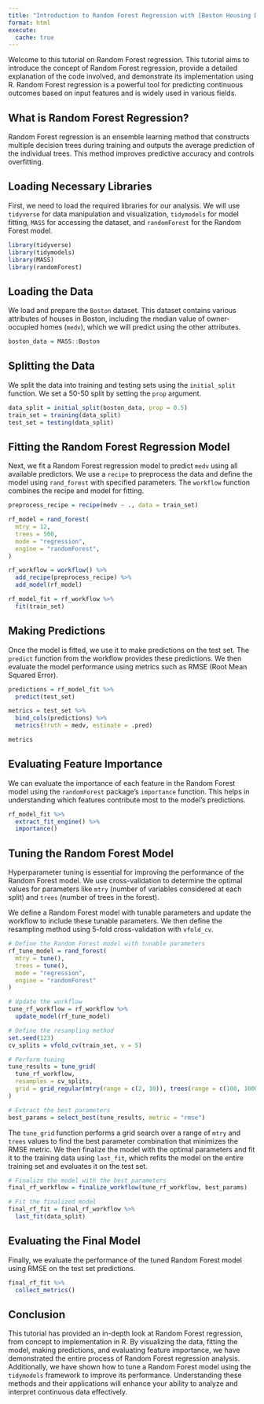 ```yaml
---
title: "Introduction to Random Forest Regression with [Boston Housing Data](../datasets/boston.qmd)"
format: html
execute: 
  cache: true
---
```


Welcome to this tutorial on Random Forest regression. This tutorial aims to introduce the concept of Random Forest regression, provide a detailed explanation of the code involved, and demonstrate its implementation using R. Random Forest regression is a powerful tool for predicting continuous outcomes based on input features and is widely used in various fields.

## What is Random Forest Regression?

Random Forest regression is an ensemble learning method that constructs multiple decision trees during training and outputs the average prediction of the individual trees. This method improves predictive accuracy and controls overfitting.

## Loading Necessary Libraries

First, we need to load the required libraries for our analysis. We will use `tidyverse` for data manipulation and visualization, `tidymodels` for model fitting, `MASS` for accessing the dataset, and `randomForest` for the Random Forest model.

```r
library(tidyverse)
library(tidymodels)
library(MASS)
library(randomForest)
```

## Loading the Data

We load and prepare the `Boston` dataset. This dataset contains various attributes of houses in Boston, including the median value of owner-occupied homes (`medv`), which we will predict using the other attributes.

```r
boston_data = MASS::Boston
```

## Splitting the Data

We split the data into training and testing sets using the `initial_split` function. We set a 50-50 split by setting the `prop` argument.

```r
data_split = initial_split(boston_data, prop = 0.5)
train_set = training(data_split)
test_set = testing(data_split)
```

## Fitting the Random Forest Regression Model

Next, we fit a Random Forest regression model to predict `medv` using all available predictors. We use a `recipe` to preprocess the data and define the model using `rand_forest` with specified parameters. The `workflow` function combines the recipe and model for fitting.

```r
preprocess_recipe = recipe(medv ~ ., data = train_set)

rf_model = rand_forest(
  mtry = 12,
  trees = 500,
  mode = "regression",
  engine = "randomForest",
)

rf_workflow = workflow() %>% 
  add_recipe(preprocess_recipe) %>% 
  add_model(rf_model)

rf_model_fit = rf_workflow %>% 
  fit(train_set)
```

## Making Predictions

Once the model is fitted, we use it to make predictions on the test set. The `predict` function from the workflow provides these predictions. We then evaluate the model performance using metrics such as RMSE (Root Mean Squared Error).

```r
predictions = rf_model_fit %>% 
  predict(test_set)

metrics = test_set %>% 
  bind_cols(predictions) %>% 
  metrics(truth = medv, estimate = .pred)

metrics
```

## Evaluating Feature Importance

We can evaluate the importance of each feature in the Random Forest model using the `randomForest` package's `importance` function. This helps in understanding which features contribute most to the model's predictions.

```r

rf_model_fit %>% 
  extract_fit_engine() %>% 
  importance()

```

## Tuning the Random Forest Model

Hyperparameter tuning is essential for improving the performance of the Random Forest model. We use cross-validation to determine the optimal values for parameters like `mtry` (number of variables considered at each split) and `trees` (number of trees in the forest).

We define a Random Forest model with tunable parameters and update the workflow to include these tunable parameters. We then define the resampling method using 5-fold cross-validation with `vfold_cv`.

```r
# Define the Random Forest model with tunable parameters
rf_tune_model = rand_forest(
  mtry = tune(),
  trees = tune(),
  mode = "regression",
  engine = "randomForest"
)

# Update the workflow
tune_rf_workflow = rf_workflow %>% 
  update_model(rf_tune_model)

# Define the resampling method
set.seed(123)
cv_splits = vfold_cv(train_set, v = 5)

# Perform tuning
tune_results = tune_grid(
  tune_rf_workflow,
  resamples = cv_splits,
  grid = grid_regular(mtry(range = c(2, 10)), trees(range = c(100, 1000)), levels = 10)
)

# Extract the best parameters
best_params = select_best(tune_results, metric = "rmse")
```

The `tune_grid` function performs a grid search over a range of `mtry` and `trees` values to find the best parameter combination that minimizes the RMSE metric. We then finalize the model with the optimal parameters and fit it to the training data using `last_fit`, which refits the model on the entire training set and evaluates it on the test set.

```r
# Finalize the model with the best parameters
final_rf_workflow = finalize_workflow(tune_rf_workflow, best_params)

# Fit the finalized model
final_rf_fit = final_rf_workflow %>%
  last_fit(data_split)
```

## Evaluating the Final Model

Finally, we evaluate the performance of the tuned Random Forest model using RMSE on the test set predictions.

```r
final_rf_fit %>% 
  collect_metrics()
```

## Conclusion

This tutorial has provided an in-depth look at Random Forest regression, from concept to implementation in R. By visualizing the data, fitting the model, making predictions, and evaluating feature importance, we have demonstrated the entire process of Random Forest regression analysis. Additionally, we have shown how to tune a Random Forest model using the `tidymodels` framework to improve its performance. Understanding these methods and their applications will enhance your ability to analyze and interpret continuous data effectively.
